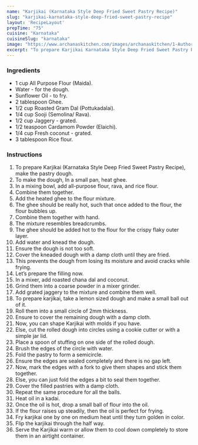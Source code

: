 ---
name: "Karjikai (Karnataka Style Deep Fried Sweet Pastry Recipe)"
slug: "karjikai-karnataka-style-deep-fried-sweet-pastry-recipe"
layout: 'RecipeLayout'
prepTime: "75"
cuisine: "Karnataka"
cuisineSlug: "karnataka"
image: "https://www.archanaskitchen.com/images/archanaskitchen/1-Author/Karthika_Gopalakrishnan/Karjikai.jpg"
excerpt: "To prepare Karjikai Karnataka Style Deep Fried Sweet Pastry Recipe, make the pastry dough"
---

### Ingredients

- 1 cup All Purpose Flour (Maida).
- Water - for the dough.
- Sunflower Oil - to fry.
- 2 tablespoon Ghee.
- 1/2 cup Roasted Gram Dal (Pottukadalai).
- 1/4 cup Sooji (Semolina/ Rava).
- 1/2 cup Jaggery - grated.
- 1/2 teaspoon Cardamom Powder (Elaichi).
- 1/4 cup Fresh coconut - grated.
- 3 tablespoon Rice flour.

### Instructions

1. To prepare Karjikai (Karnataka Style Deep Fried Sweet Pastry Recipe), make the pastry dough.
1. To make the dough, In a small pan, heat ghee.
1. In a mixing bowl, add all-purpose flour, rava, and rice flour.
1. Combine them together.
1. Add the heated ghee to the flour mixture.
1. The ghee should be really hot, such that once added to the flour, the flour bubbles up.
1. Combine them together with hand.
1. The mixture resembles breadcrumbs.
1. The ghee should be added hot to the flour for the crispy flaky outer layer.
1. Add water and knead the dough.
1. Ensure the dough is not too soft.
1. Cover the kneaded dough with a damp cloth until they are fried.
1. This prevents the dough from losing its moisture and avoid cracks while frying.
1. Let’s prepare the filling now.
1. In a mixer, add roasted chana dal and coconut.
1. Grind them into a coarse powder in a mixer grinder.
1. Add grated jaggery to the mixture and combine them well.
1. To prepare karjikai, take a lemon sized dough and make a small ball out of it.
1. Roll them into a small circle of 2mm thickness.
1. Ensure to cover the remaining dough with a damp cloth.
1. Now, you can shape Karjikai with molds if you have.
1. Else, cut the rolled dough into circles using a cookie cutter or with a simple jar lid.
1. Place a spoon of stuffing on one side of the rolled dough.
1. Brush the edges of the circle with water.
1. Fold the pastry to form a semicircle.
1. Ensure the edges are sealed completely and there is no gap left.
1. Now, mark the edges with a fork to give them shapes and stick them together.
1. Else, you can just fold the edges a bit to seal them together.
1. Cover the filled pastries with a damp cloth.
1. Repeat the same procedure for all the balls.
1. Heat oil in a kadai.
1. Once the oil is hot, drop a small ball of flour into the oil.
1. If the flour raises up steadily, then the oil is perfect for frying.
1. Fry karjikai one by one on medium heat until they turn golden in color.
1. Flip the karjikai through the half way.
1. Serve the Karjikai warm or allow them to cool down completely to store them in an airtight container.
